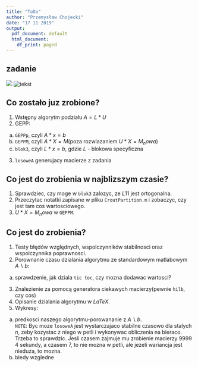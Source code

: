 ```yaml
---
title: "ToDo"
author: "Przemysław Chojecki"
date: "17 11 2019"
output:
  pdf_document: default
  html_document:
    df_print: paged
---
```



## zadanie
<img src="zadanie.png">
![tekst](zadanie.png)

## Co zostało juz zrobione?
1. Wstępny algorytm podziału $A=L*U$\
2. GEPP:\
a) `GEPPp`, czyli $A*x=b$\
b) `GEPPM`, czyli $A*X=M$(poza rozwiazaniem $U*X = M_nowa$)\
c) `blok3`, czyli $L*x=b$, gdzie $L$ - blokowa specyficzna\
3. `losoweA` generujacy macierze z zadania\


## Co jest do zrobienia w najblizszym czasie?
1. Sprawdziec, czy moge w `blok3` zalozyc, ze $L11$ jest ortogonalna.\
2. Przeczytac notatki zapisane w pliku `CroutPartition.m` i zobaczyc, czy jest tam cos wartosciowego.\
3. $U*X = M_nowa$ w `GEPPM`.\


## Co jest do zrobienia?
1) Testy błędów względnych, wspolczynników stabilnosci oraz wspolczynnika poprawnosci.\
2) Porownanie czasu dzialania algorytmu ze standardowym matlabowym $A \backslash b$:\
a) sprawdzenie, jak dziala `tic toc`, czy mozna dodawac wartosci?\
3) Znalezienie za pomocą generatora ciekawych macierzy(pewnie `hilb`, czy cos)\
4) Opisanie dzialania algorytmu w $LaTeX$.\
5) Wykresy:
a) predkosci naszego algorytmu-porowananie z $A \backslash b$.\
`NOTE`: Byc moze `losoweA` jest wystarczajaco stabilne czasowo dla stalych $n$, zeby kozystac z niego w petli i wykonywac obliczenia na bieraco. Trzeba to sprawdzic. Jesli czasem zajmuje mu zrobienie macierzy $9999$ $4$ sekundy, a czasem $7$, to nie mozna w petli, ale jezeli wariancja jest nieduza, to mozna.\
b) bledy wzgledne



































